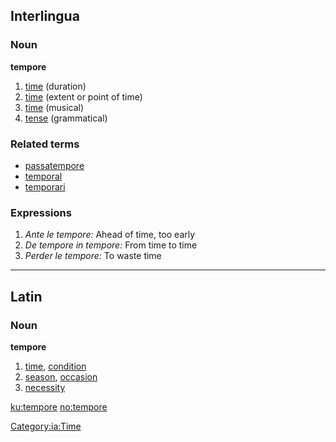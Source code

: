 ==Interlingua ==
===Noun===
'''tempore'''
# [[time]] (duration)
# [[time]] (extent or point of time)
# [[time]] (musical)
# [[tense]] (grammatical)

===Related terms===
*[[passatempore]]
*[[temporal]]
*[[temporari]]

===Expressions===
#''Ante le tempore:'' Ahead of time, too early
#''De tempore in tempore:'' From time to time
#''Perder le tempore:'' To waste time

[[Category:ia:Time]]

----

==Latin==
===Noun===
'''tempore'''
# [[time]], [[condition]]
# [[season]], [[occasion]]
# [[necessity]]

[[ku:tempore]]
[[no:tempore]]